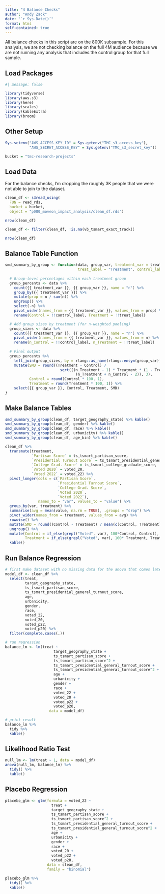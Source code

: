 ```yaml
---
title: "4 Balance Checks"
author: "Andy Zack"
date: "`r Sys.Date()`"
format: html
self-contained: true
---
```


All balance checks in this script are on the 800K subsample. For this analysis, we are not checking balance on the full 4M audience because we are not running any analysis that includes the control group for that full sample.

## Load Packages

```r
#| message: false

library(tidyverse)
library(aws.s3)
library(here)
library(scales)
library(kableExtra)
library(broom)
```

## Other Setup

```r
Sys.setenv("AWS_ACCESS_KEY_ID" = Sys.getenv("TMC_s3_access_key"),
           "AWS_SECRET_ACCESS_KEY" = Sys.getenv("TMC_s3_secret_key"))

bucket = "tmc-research-projects"
```

## Load Data

For the balance checks, I'm dropping the roughly 3K people that we were not able to join to the dataset.

```r
clean_df <- s3read_using(
  FUN = read_rds,
  bucket = bucket,
  object = "p080_moveon_impact_analysis/clean_df.rds")

nrow(clean_df)

clean_df <- filter(clean_df, !is.na(vb_tsmart_exact_track))

nrow(clean_df)
```

## Balance Table Function

```r
smd_summary_by_group <- function(data, group_var, treatment_var = treatment, 
                                 treat_label = "Treatment", control_label = "Control") {
  
  # Group-level percentages within each treatment group
  group_percents <- data %>%
    count({{ treatment_var }}, {{ group_var }}, name = "n") %>%
    group_by({{ treatment_var }}) %>%
    mutate(prop = n / sum(n)) %>%
    ungroup() %>%
    select(-n) %>%
    pivot_wider(names_from = {{ treatment_var }}, values_from = prop) %>%
    rename(Control = !!control_label, Treatment = !!treat_label)

  # Add group sizes by treatment (for n-weighted pooling)
  group_sizes <- data %>%
    count({{ treatment_var }}, {{ group_var }}, name = "n") %>%
    pivot_wider(names_from = {{ treatment_var }}, values_from = n) %>%
    rename(n_Control = !!control_label, n_Treatment = !!treat_label)
  
  # Final output
  group_percents %>%
    left_join(group_sizes, by = rlang::as_name(rlang::ensym(group_var))) %>%
    mutate(SMD = round((Treatment - Control) /
                         sqrt(((n_Treatment - 1) * Treatment * (1 - Treatment) + (n_Control  - 1) * Control  * (1 - Control)) /
                                (n_Treatment + n_Control - 2)), 3),
           Control = round(Control * 100, 1),
           Treatment = round(Treatment * 100, 1)) %>%
    select({{ group_var }}, Control, Treatment, SMD)
}
```

## Make Balance Tables

```r
smd_summary_by_group(clean_df, target_geography_state) %>% kable()
smd_summary_by_group(clean_df, gender) %>% kable()
smd_summary_by_group(clean_df, race) %>% kable()
smd_summary_by_group(clean_df, urbanicity) %>% kable()
smd_summary_by_group(clean_df, age_bin) %>% kable()
```

```r
clean_df %>%
  transmute(treatment,
            `Partisan Score` = ts_tsmart_partisan_score,
            `Presidential Turnout Score` = ts_tsmart_presidential_general_turnout_score,
            `College Grad. Score` = ts_tsmart_college_graduate_score,
            `Voted 2020` = voted_20,
            `Voted 2022` = voted_22) %>%
  pivot_longer(cols = c(`Partisan Score`,
                        `Presidential Turnout Score`,
                        `College Grad. Score`,
                        `Voted 2020`,
                        `Voted 2022`), 
               names_to = "var", values_to = "value") %>%
  group_by(var, treatment) %>%
  summarise(avg = mean(value, na.rm = TRUE), .groups = "drop") %>%
  pivot_wider(names_from = treatment, values_from = avg) %>%
  rowwise() %>%
  mutate(SMD = round((Control - Treatment) / mean(c(Control, Treatment), na.rm = TRUE), digits = 3)) %>%
  ungroup() %>%
  mutate(Control = if_else(grepl("Voted", var), 100*Control, Control),
         Treatment = if_else(grepl("Voted", var), 100* Treatment, Treatment)) %>%
  kable()
```

## Run Balance Regression

```r
# first make dataset with no missing data for the anova that comes later
model_df <- clean_df %>%
  select(treat,
         target_geography_state,
         ts_tsmart_partisan_score,
         ts_tsmart_presidential_general_turnout_score,
         age,
         urbanicity,
         gender,
         race,
         voted_22,
         voted_20,
         voted_p22,
         voted_p20) %>%
  filter(complete.cases(.))

# run regression
balance_lm <- lm(treat ~ 
                      target_geography_state +
                      ts_tsmart_partisan_score +
                      ts_tsmart_partisan_score^2 +
                      ts_tsmart_presidential_general_turnout_score +
                      ts_tsmart_presidential_general_turnout_score^2 +
                      age + 
                      urbanicity +
                      gender +
                      race +
                      voted_22 +
                      voted_20 +
                      voted_p22 +
                      voted_p20, 
                    data = model_df)

# print result
balance_lm %>% 
  tidy %>% 
  kable()
```

## Likelihood Ratio Test

```r
null_lm <- lm(treat ~ 1, data = model_df)
anova(null_lm, balance_lm) %>% 
  tidy() %>%
  kable()
```

## Placebo Regression

```r

placebo_glm <- glm(formula = voted_22 ~ 
                     treat +
                     target_geography_state +
                     ts_tsmart_partisan_score +
                     ts_tsmart_partisan_score^2 +
                     ts_tsmart_presidential_general_turnout_score +
                     ts_tsmart_presidential_general_turnout_score^2 +
                     age + 
                     urbanicity +
                     gender +
                     race +
                     voted_20 +
                     voted_p22 +
                     voted_p20, 
                   data = clean_df,
                   family = "binomial")

placebo_glm %>%
  tidy() %>%
  kable()
```
